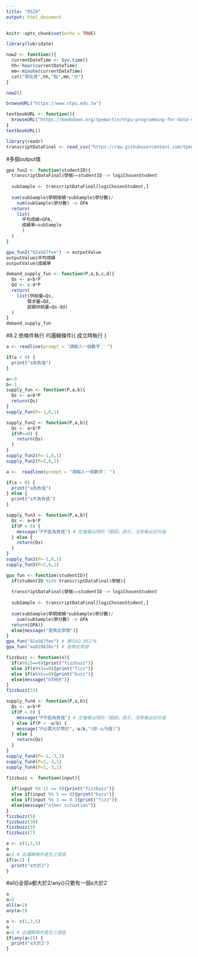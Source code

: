 ```yaml
---
title: "0529"
output: html_document
---
```


```r
knitr::opts_chunk$set(echo = TRUE)
```

```r
library(lubridate)

now2 <- function(){
  currentDateTime <- Sys.time()
  hh<-hour(currentDateTime)
  mm<-minute(currentDateTime)
  cat("現在是",hh,"點",mm,"分")
}
```

```r
now2()
```

```r
browseURL("https://www.ntpu.edu.tw")
```

```r
textbookURL <- function(){
  browseURL("https://bookdown.org/tpemartin/ntpu-programming-for-data-science/function-and-conditional-execution.html#input-argumentoutput-value")
}
textbookURL()
```

```r
library(readr)
transcriptDataFinal <- read_csv("https://raw.githubusercontent.com/tpemartin/github-data/master/transcriptDataFinal.csv")
```

#多個output值
```r
gpa_fun2 <- function(studentID){
  transcriptDataFinal$學號==studentID -> logiChosenStudent
  
  subSample <- transcriptDataFinal[logiChosenStudent,]
  
  sum(subSample$學期成績*subSample$學分數)/
    sum(subSample$學分數) -> GPA
  return(
    list(
      平均成績=GPA,
      成績單=subSample
      )
  )
}
```

```r
gpa_fun2("92aS67fee") -> outputValue
outputValue$平均成績
outputValue$成績單
```

```r
demand_supply_fun <- function(P,a,b,c,d){
  Qs <- a+b*P
  Qd <- c-d*P
  return(
    list(供給量=Qs,
        需求量=Qd,
        超額供給量=Qs-Qd)
  )
}
demand_supply_fun
```


#8.2 依條件執行 
if(邏輯條件){
  成立時執行
}
```r
a <- readline(prompt = "請輸入一個數字： ")

if(a < 0) {
  print("a為負值")
}
```

```r
a<-0
b<-1
supply_fun <- function(P,a,b){
  Qs <- a+b*P
  return(Qs)
}
supply_fun(P=-1,0,1)
```

```r
supply_fun2 <- function(P,a,b){
  Qs <- a+b*P
  if(P>=0) {
    return(Qs)
  }
}
supply_fun2(P=-1,0,1)
supply_fun2(P=2,0,1)
```


```r
a <-  readline(prompt = "請輸入一個數字： ")

if(a < 0) {
  print("a為負值")
} else {
  print("a不為負值")
}
```

```r
supply_fun3 <- function(P,a,b){
  Qs <- a+b*P
  if(P < 0) {
    message("P不能為負值") # 在螢幕出現的「錯誤」提示，沒有輸出任何值
  } else {
    return(Qs)
  }
}
supply_fun3(P=-1,0,1)
supply_fun3(P=2,0,1)
```

```r
gpa_fun <- function(studentID){
  if(studentID %in% transcriptDataFinal$學號){
    
  transcriptDataFinal$學號==studentID -> logiChosenStudent
  
  subSample <- transcriptDataFinal[logiChosenStudent,]
  
  sum(subSample$學期成績*subSample$學分數)/
    sum(subSample$學分數) -> GPA
  return(GPA)}
  else{message("查無此學號")}
}
gpa_fun("92aS67fee") # 顯示82.85276
gpa_fun("aa829838s") # 查無此學號
```

```r
fizzbuzz <- function(x){
  if(x%%15==0){print("fizzbuzz")}
  else if(x%%3==0){print("fizz")}
  else if(x%%5==0){print("buzz")}
  else{message("OTHER")}
}
fizzbuzz(33)
```


```r
supply_fun4 <- function(P,a,b){
  Qs <- a+b*P
  if(P < 0) {
    message("P不能為負值") # 在螢幕出現的「錯誤」提示，沒有輸出任何值
  } else if(P < -a/b) {
    message("P必需大於等於",-a/b,"(即-a/b值)")
  } else {
    return(Qs)
  }
}
supply_fun4(P=-1,-3,1)
supply_fun4(P=2,-3,1)
supply_fun4(P=3,-3,1)
```

```r
fizzbuzz <- function(input){
  
  if(input %% 15 == 0){print("fizzbuzz")}
  else if(input %% 5 == 0){print("buzz")}
  else if(input %% 3 == 0 ){print("fizz")}
  else{message("other situation")}
}
fizzbuzz(5)
fizzbuzz(30)
fizzbuzz(9)
fizzbuzz(7)
```

```r
a <- c(1,3,5)
a
a>2 # 此邏輯條件產生三個值
if(a>2) {
  print("a大於2")
}
```

#all()全部a都大於2/any()只要有一個a大於2
```r
a
a>2
all(a>2)
any(a>2)
```


```r
a <- c(1,3,5)
a
a>2 # 此邏輯條件產生三個值
if(any(a>2)) {
  print("a大於2")
}
```





















